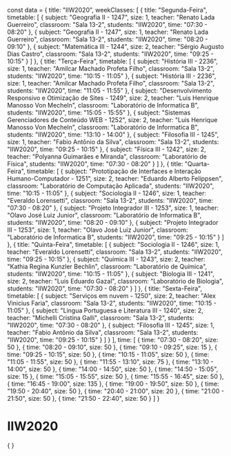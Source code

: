 const data = {
  title: "IIW2020",
  weekClasses: [
    {
      title: "Segunda-Feira",
      timetable: [
        {
          subject: "Geografia II - 1247",
          size: 1,
          teacher: "Renato Lada Guerreiro",
          classroom: "Sala 13-2",
          students: "IIW2020",
          time: "07:30 - 08:20"
        },
        {
          subject: "Geografia II - 1247",
          size: 1,
          teacher: "Renato Lada Guerreiro",
          classroom: "Sala 13-2",
          students: "IIW2020",
          time: "08:20 - 09:10"
        },
        {
          subject: "Matemática III - 1244",
          size: 2,
          teacher: "Sérgio Augusto Dias Castro",
          classroom: "Sala 13-2",
          students: "IIW2020",
          time: "09:25 - 10:15"
        }
      ]
    },
    {
      title: "Terça-Feira",
      timetable: [
        {
          subject: "História III - 2236",
          size: 1,
          teacher: "Amilcar Machado Profeta Filho",
          classroom: "Sala 13-2",
          students: "IIW2020",
          time: "10:15 - 11:05"
        },
        {
          subject: "História III - 2236",
          size: 1,
          teacher: "Amilcar Machado Profeta Filho",
          classroom: "Sala 13-2",
          students: "IIW2020",
          time: "11:05 - 11:55"
        },
        {
          subject: "Desenvolvimento Responsivo e Otimização de Sites - 1249",
          size: 2,
          teacher: "Luis Henrique Manosso Von Mecheln",
          classroom: "Laboratório de Informatica B",
          students: "IIW2020",
          time: "15:05 - 15:55"
        },
        {
          subject: "Sistemas Gerenciadores de Conteúdo WEB - 1252",
          size: 2,
          teacher: "Luis Henrique Manosso Von Mecheln",
          classroom: "Laboratório de Informatica B",
          students: "IIW2020",
          time: "13:10 - 14:00"
        },
        {
          subject: "Filosofia III - 1245",
          size: 1,
          teacher: "Fabio Antônio da Silva",
          classroom: "Sala 13-2",
          students: "IIW2020",
          time: "09:25 - 10:15"
        },
        {
          subject: "Física III - 1242",
          size: 2,
          teacher: "Polyanna Guimarães e Miranda",
          classroom: "Laboratório de Física",
          students: "IIW2020",
          time: "07:30 - 08:20"
        }
      ]
    },
    {
      title: "Quarta-Feira",
      timetable: [
        {
          subject: "Prototipação de Interfaces e Interação Humano-Computador - 1251",
          size: 2,
          teacher: "Eduardo Alberto Felippsen",
          classroom: "Laboratório de Computação Aplicada",
          students: "IIW2020",
          time: "10:15 - 11:05"
        },
        {
          subject: "Sociologia II - 1246",
          size: 1,
          teacher: "Everaldo Lorensetti",
          classroom: "Sala 13-2",
          students: "IIW2020",
          time: "07:30 - 08:20"
        },
        {
          subject: "Projeto Integrador III - 1253",
          size: 1,
          teacher: "Olavo José Luiz Junior",
          classroom: "Laboratório de Informatica B",
          students: "IIW2020",
          time: "08:20 - 09:10"
        },
        {
          subject: "Projeto Integrador III - 1253",
          size: 1,
          teacher: "Olavo José Luiz Junior",
          classroom: "Laboratório de Informatica B",
          students: "IIW2020",
          time: "09:25 - 10:15"
        }
      ]
    },
    {
      title: "Quinta-Feira",
      timetable: [
        {
          subject: "Sociologia II - 1246",
          size: 1,
          teacher: "Everaldo Lorensetti",
          classroom: "Sala 13-2",
          students: "IIW2020",
          time: "09:25 - 10:15"
        },
        {
          subject: "Química III - 1243",
          size: 2,
          teacher: "Kathia Regina Kunzler Bechlin",
          classroom: "Laboratório de Química",
          students: "IIW2020",
          time: "10:15 - 11:05"
        },
        {
          subject: "Biologia III - 1241",
          size: 2,
          teacher: "Luis Eduardo Gazal",
          classroom: "Laboratório de Biologia",
          students: "IIW2020",
          time: "07:30 - 08:20"
        }
      ]
    },
    {
      title: "Sexta-Feira",
      timetable: [
        {
          subject: "Serviços em nuvem - 1250",
          size: 2,
          teacher: "Alex Vinicius Faria",
          classroom: "Sala 13-2",
          students: "IIW2020",
          time: "10:15 - 11:05"
        },
        {
          subject: "Língua Portuguesa e Literatura III - 1240",
          size: 2,
          teacher: "Michelli Cristina Galli",
          classroom: "Sala 13-2",
          students: "IIW2020",
          time: "07:30 - 08:20"
        },
        {
          subject: "Filosofia III - 1245",
          size: 1,
          teacher: "Fabio Antônio da Silva",
          classroom: "Sala 13-2",
          students: "IIW2020",
          time: "09:25 - 10:15"
        }
      ]
    }
  ],
  time: [
    {
      time: "07:30 - 08:20",
      size: 50
    },
    {
      time: "08:20 - 09:10",
      size: 50
    },
    {
      time: "09:10 - 09:25",
      size: 15
    },
    {
      time: "09:25 - 10:15",
      size: 50
    },
    {
      time: "10:15 - 11:05",
      size: 50
    },
    {
      time: "11:05 - 11:55",
      size: 50
    },
    {
      time: "11:55 - 13:10",
      size: 75
    },
    {
      time: "13:10 - 14:00",
      size: 50
    },
    {
      time: "14:00 - 14:50",
      size: 50
    },
    {
      time: "14:50 - 15:05",
      size: 15
    },
    {
      time: "15:05 - 15:55",
      size: 50
    },
    {
      time: "15:55 - 16:45",
      size: 50
    },
    {
      time: "16:45 - 19:00",
      size: 135
    },
    {
      time: "19:00 - 19:50",
      size: 50
    },
    {
      time: "19:50 - 20:40",
      size: 50
    },
    {
      time: "20:40 - 21:00",
      size: 20
    },
    {
      time: "21:00 - 21:50",
      size: 50
    },
    {
      time: "21:50 - 22:40",
      size: 50
    }
  ]
}

# IIW2020

<div>
    {
        <Grid
            title={data.title} 
            weekClasses={data.weekClasses} 
            time={data.time}
        />
    }
</div>